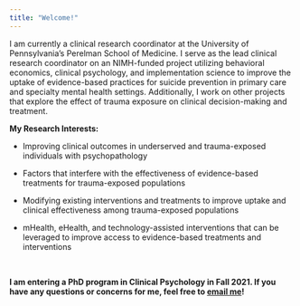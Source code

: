 ```yaml
---
title: "Welcome!"
---
```


I am currently a clinical research coordinator at the University of Pennsylvania's Perelman School of Medicine. I serve as the lead clinical research coordinator on an NIMH-funded project utilizing behavioral economics, clinical psychology, and implementation science to improve the uptake of evidence-based practices for suicide prevention in primary care and specialty mental health settings. Additionally, I work on other projects that explore the effect of trauma exposure on clinical decision-making and treatment.

**My Research Interests:**

- Improving clinical outcomes in underserved and trauma-exposed individuals with psychopathology

- Factors that interfere with the effectiveness of evidence-based treatments for trauma-exposed populations

- Modifying existing interventions and treatments to improve uptake and clinical effectiveness among trauma-exposed populations

- mHealth, eHealth, and technology-assisted interventions that can be leveraged to improve access to evidence-based treatments and interventions

<br> 

__I am entering a PhD program in Clinical Psychology in Fall 2021. If you have any questions or concerns for me, feel free to [email me](mailto:kit.wislocki@gmail.com)!__
